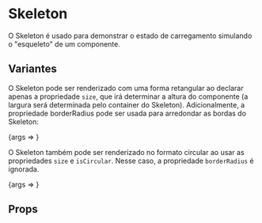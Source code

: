
<Meta title="Atoms/Skeleton" component={Skeleton} />

# Skeleton

O Skeleton é usado para demonstrar o estado de carregamento simulando o "esqueleto" de um componente.

## Variantes

O Skeleton pode ser renderizado com uma forma retangular ao declarar apenas a propriedade `size`, que irá determinar a
altura do componente (a largura será determinada pelo container do Skeleton). Adicionalmente, a propriedade borderRadius
pode ser usada para arredondar as bordas do Skeleton:

<Canvas>
    <Story name="Skeleton Regular" args={{ borderRadius: 2, size: 30 }}>
        {args => <Skeleton {...args} />}
    </Story>
</Canvas>

O Skeleton também pode ser renderizado no formato circular ao usar as propriedades `size` e `isCircular`. Nesse caso, a
propriedade `borderRadius` é ignorada.

<Canvas>
    <Story name="Skeleton Circular" args={{ isCircular: true, size: 80 }}>
        {args => <Skeleton {...args} />}
    </Story>
</Canvas>

## Props

<ArgsTable of={Skeleton} />
